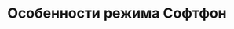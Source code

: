 ---
title: "Особенности режима Софтфон"
"og:description": "Одновременное использование разных аккаунтов, отключение неиспользуемых и одинаковых аккаунтов, настройки Firewall"
"og:image": "images/cover-softphone.png"
sidebarTitle: "Особенности режима Софтфон"
---